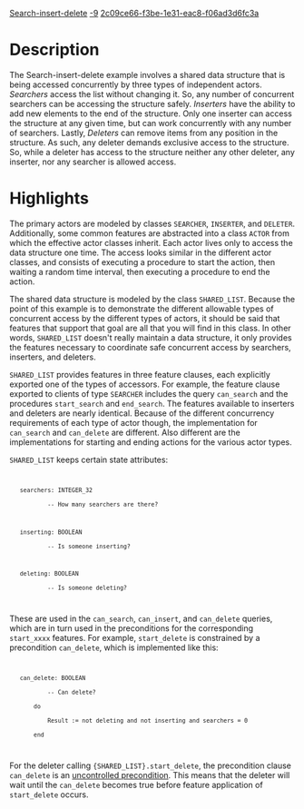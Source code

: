 [[Property:title|Search-insert-delete]]
[[Property:weight|-9]]
[[Property:uuid|2c09ce66-f3be-1e31-eac8-f06ad3d6fc3a]]

=Description=

The Search-insert-delete example involves a shared data structure that is being accessed concurrently by three types of independent actors. ''Searchers'' access the list without changing it. So, any number of concurrent searchers can be accessing the structure safely. ''Inserters'' have the ability to add new elements to the end of the structure. Only one inserter can access the structure at any given time, but can work concurrently with any number of searchers. Lastly, ''Deleters'' can remove items from any position in the structure. As such, any deleter demands exclusive access to the structure. So, while a deleter has access to the structure neither any other deleter, any inserter, nor any searcher is allowed access. 


=Highlights=

The primary actors are modeled by classes <code>SEARCHER</code>, <code>INSERTER</code>, and <code>DELETER</code>. Additionally, some common features are abstracted into a class <code>ACTOR</code> from which the effective actor classes inherit. Each actor lives only to access the data structure one time. The access looks similar in the different actor classes, and consists of executing a procedure to start the action, then waiting a random time interval, then executing a procedure to end the action. 

The shared data structure is modeled by the class <code>SHARED_LIST</code>. Because the point of this example is to demonstrate the different allowable types of concurrent access by the different types of actors, it should be said that features that support that goal are all that you will find in this class. In other words, <code>SHARED_LIST</code> doesn't really maintain a data structure, it only provides the features necessary to coordinate safe concurrent access by searchers, inserters, and deleters. 

<code>SHARED_LIST</code> provides features in three feature clauses, each explicitly exported one of the types of accessors. For example, the feature clause exported to clients of type <code>SEARCHER</code> includes the query <code>can_search</code> and the procedures <code>start_search</code> and <code>end_search</code>. The features available to inserters and deleters are nearly identical. Because of the different concurrency requirements of each type of actor though, the implementation for <code>can_search</code> and <code>can_delete</code> are different. Also different are the implementations for starting and ending actions for the various actor types. 

<code>SHARED_LIST</code> keeps certain state attributes:

<code>
    searchers: INTEGER_32
            -- How many searchers are there?

    inserting: BOOLEAN
            -- Is someone inserting?

    deleting: BOOLEAN
            -- Is someone deleting?
</code>

These are used in the <code>can_search</code>, <code>can_insert</code>, and <code>can_delete</code> queries, which are in turn used in the preconditions for the corresponding <code>start_xxxx</code> features. For example, <code>start_delete</code> is constrained by a precondition <code>can_delete</code>, which is implemented like this: 

<code>
    can_delete: BOOLEAN
            -- Can delete?
        do
            Result := not deleting and not inserting and searchers = 0
        end
</code>

For the deleter calling <code>{SHARED_LIST}.start_delete</code>, the precondition clause <code>can_delete</code> is an [[Concurrent programming with SCOOP#Preconditions|uncontrolled precondition]]. This means that the deleter will wait until the <code>can_delete</code> becomes true before feature application of <code>start_delete</code> occurs.



